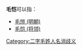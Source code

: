 '''毛恺'''可以指：
*[[毛愷_(明朝)|毛愷 (明朝)]]
*[[毛恺_(将领)|毛恺 (将领)]]
{{disambig}}
[[Category:二字毛姓人名消歧义|Category:二字毛姓人名消歧义]]